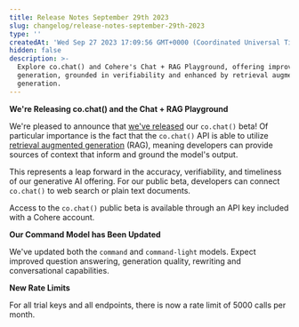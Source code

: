 ```yaml
---
title: Release Notes September 29th 2023
slug: changelog/release-notes-september-29th-2023
type: ''
createdAt: 'Wed Sep 27 2023 17:09:56 GMT+0000 (Coordinated Universal Time)'
hidden: false
description: >-
  Explore co.chat() and Cohere's Chat + RAG Playground, offering improved AI
  generation, grounded in verifiability and enhanced by retrieval augmented
  generation.
---
```

**We're Releasing co.chat() and the Chat + RAG Playground**

We're pleased to announce that [we've released](/docs/cochat-beta) our `co.chat()` beta! Of particular importance is the fact that the `co.chat()` API is able to utilize [retrieval augmented generation](/docs/retrieval-augmented-generation-rag) (RAG), meaning developers can provide sources of context that inform and ground the model's output.

This represents a leap forward in the accuracy, verifiability, and timeliness of our generative AI offering. For our public beta, developers can connect `co.chat()` to web search or plain text documents.

Access to the `co.chat()` public beta is available through an API key included with a Cohere account.

**Our Command Model has Been Updated**

We've updated both the `command` and `command-light` models. Expect improved question answering, generation quality, rewriting and conversational capabilities.

**New Rate Limits**

For all trial keys and all endpoints, there is now a rate limit of 5000 calls per month.
